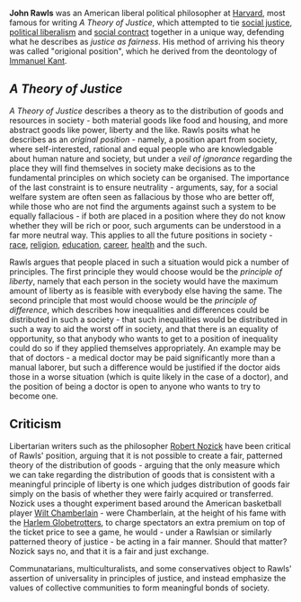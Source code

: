 {{subpages}}

'''John Rawls''' was an American liberal political philosopher at [[Harvard University|Harvard]], most famous for writing ''A Theory of Justice'', which attempted to tie [[social justice]], [[political liberalism]] and [[social contract]] together in a unique way, defending what he describes as ''justice as fairness''. His method of arriving his theory was called "origional position", which he derived from the deontology of [[Immanuel Kant]].

== ''A Theory of Justice'' ==

''A Theory of Justice'' describes a theory as to the distribution of goods and resources in society - both material goods like food and housing, and more abstract goods like power, liberty and the like. Rawls posits what he describes as an ''original position'' - namely, a position apart from society, where self-interested, rational and equal people who are knowledgable about human nature and society, but under a ''veil of ignorance'' regarding the place they will find themselves in society make decisions as to the fundamental principles on which society can be organised. The importance of the last constraint is to ensure neutrality - arguments, say, for a social welfare system are often seen as fallacious by those who are better off, while those who are not find the arguments against such a system to be equally fallacious - if both are placed in a position where they do not know whether they will be rich or poor, such arguments can be understood in a far more neutral way. This applies to all the future positions in society - [[race]], [[religion]], [[education]], [[career]], [[health]] and the such.

Rawls argues that people placed in such a situation would pick a number of principles. The first principle they would choose would be the ''principle of liberty'', namely that each person in the society would have the maximum amount of liberty as is feasible with everybody else having the same. The second principle that most would choose would be the ''principle of difference'', which describes how inequalities and differences could be distributed in such a society - that such inequalities would be distributed in such a way to aid the worst off in society, and that there is an equality of opportunity, so that anybody who wants to get to a position of inequality could do so if they applied themselves appropriately. An example may be that of doctors - a medical doctor may be paid significantly more than a manual laborer, but such a difference would be justified if the doctor aids those in a worse situation (which is quite likely in the case of a doctor), and the position of being a doctor is open to anyone who wants to try to become one.

== Criticism ==

Libertarian writers such as the philosopher [[Robert Nozick]] have been critical of Rawls' position, arguing that it is not possible to create a fair, patterned theory of the distribution of goods - arguing that the only measure which we can take regarding the distribution of goods that is consistent with a meaningful principle of liberty is one which judges distribution of goods fair simply on the basis of whether they were fairly acquired or transferred. Nozick uses a thought experiment based around the American basketball player [[Wilt Chamberlain]] - were Chamberlain, at the height of his fame with the [[Harlem Globetrotters]], to charge spectators an extra premium on top of the ticket price to see a game, he would - under a Rawlsian or similarly patterned theory of justice - be acting in a fair manner. Should that matter? Nozick says no, and that it is a fair and just exchange.

Communatarians, multiculturalists, and some conservatives object to Rawls' assertion of universality in principles of justice, and instead emphasize the values of collective communities to form meaningful bonds of society.